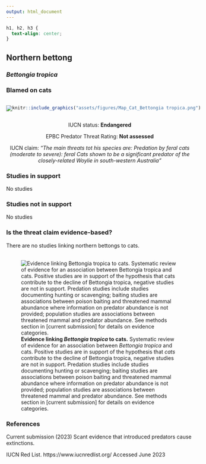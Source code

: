```yaml
---
output: html_document
---
```

```css
h1, h2, h3 {
  text-align: center;
}
```

## **Northern bettong**
### *Bettongia tropica*
### Blamed on cats

:::: {style="display: flex;"}

[![](assets/photos/Bettongia tropica.png)](https://www.inaturalist.org/photos/118634838?size=original)

::: {}

:::

::: {}
  ```r
  knitr::include_graphics("assets/figures/Map_Cat_Bettongia tropica.png")
  ```
:::

::::
<center>
IUCN status: **Endangered**

EPBC Predator Threat Rating: **Not assessed**

IUCN claim: *"The main threats tot his species are: Predation by feral cats (moderate to severe): feral Cats shown to be a significant predator of the closely-related Woylie in south-western Australia"*

</center>

### Studies in support

No studies

### Studies not in support

No studies

### Is the threat claim evidence-based?

There are no studies linking northern bettongs to cats.
<br>
<br>

![**Evidence linking *Bettongia tropica* to cats.** Systematic review of evidence for an association between *Bettongia tropica* and cats. Positive studies are in support of the hypothesis that *cats* contribute to the decline of Bettongia tropica, negative studies are not in support. Predation studies include studies documenting hunting or scavenging; baiting studies are associations between poison baiting and threatened mammal abundance where information on predator abundance is not provided; population studies are associations between threatened mammal and predator abundance. See methods section in [current submission] for details on evidence categories.](assets/figures/Main_Evidence_Cat_Bettongia tropica.png)

### References





Current submission (2023) Scant evidence that introduced predators cause extinctions.

IUCN Red List. https://www.iucnredlist.org/ Accessed June 2023

